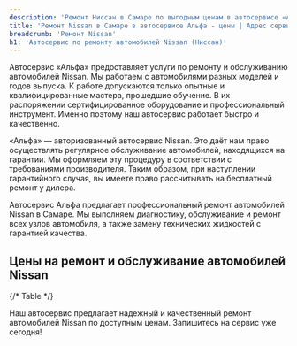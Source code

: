 ```yaml
---
description: 'Ремонт Ниссан в Самаре по выгодным ценам в автосервисе «Альфа». Приглашаем всех владельцев Nissan на техническое обслуживание!'
title: 'Ремонт Nissan в Самаре в автосервисе Альфа - цены | Адрес сервиса Ниссан'
breadcrumb: 'Ремонт Nissan'
h1: 'Автосервис по ремонту автомобилей Nissan (Ниссан)'
---
```


<p>
	 Автосервис «Альфа» предоставляет услуги по ремонту и обслуживанию автомобилей Nissan. Мы работаем с автомобилями разных моделей и годов выпуска. К работе допускаются только опытные и квалифицированные мастера, прошедшие обучение. В их распоряжении сертифицированное оборудование и профессиональный инструмент. Именно поэтому наш автосервис работает быстро и качественно.
</p>
<p>
	 «Альфа» — авторизованный автосервис Nissan. Это даёт нам право осуществлять регулярное обслуживание автомобилей, находящихся на гарантии. Мы оформляем эту процедуру в соответствии с требованиями производителя. Таким образом, при наступлении гарантийного случая, вы имеете право рассчитывать на бесплатный ремонт у дилера.
</p>

Автосервис Альфа предлагает профессиональный ремонт автомобилей Nissan в Самаре. Мы выполняем диагностику, обслуживание и ремонт всех узлов автомобиля, а также замену технических жидкостей с гарантией качества.

<h2 class="mt-12 lg:mt-20">Цены на ремонт и обслуживание автомобилей Nissan</h2>

{/* Table */}

<RepairServices />

Наш автосервис предлагает надежный и качественный ремонт автомобилей Nissan по доступным ценам. Запишитесь на сервис уже сегодня!
